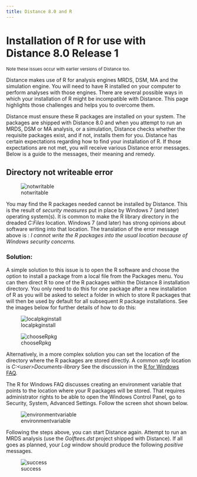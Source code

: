 ```yaml
---
title: Distance 8.0 and R
---
```


# Installation of R for use with Distance 8.0 Release 1

<small>Note these issues occur with earlier versions of Distance too.</small>


Distance makes use of R for analysis engines MRDS, DSM, MA and the simulation engine. You will need to have R installed on your computer to perform analyses with those engines. There are several possible ways in which your installation of R might be incompatible with Distance. This page highlights those challenges and helps you to overcome them.

Distance must ensure these R packages are installed on your system. The packages are shipped with Distance 8.0 and when you attempt to run an MRDS, DSM or MA analysis, or a simulation, Distance checks whether the requisite packages exist, and if not, installs them for you. Distance has certain expectations regarding how to find your installation of R. If those expectations are not met, you will receive various Distance error messages. Below is a guide to the messages, their meaning and remedy.

## Directory not writeable error
![notwritable](images/d62-notwritable.PNG)

You may find the R packages needed cannot be installed by Distance. This is the result of *security measures* put in place by Windows 7 (and later) operating system(s). It is common to make the R library directory in the dreaded *C:\Program Files* location. Windows 7 (and later) has strong opinions about software writing into that location. The translation of the error message above is : _I cannot write the R packages into the usual location because of Windows security concerns._

### Solution:

A simple solution to this issue is to open the R software and choose the option to install a package from a local file from the Packages menu. You can then direct R to one of the R packages within the Distance 8 installation directory. You only need to do this for one package after a new installation of R as you will be asked to select a folder in which to store R packages that will then be used by default for all subsequent R package installations. See the images below for further details of how to do this:

![localpkginstall](images/R-install-pkg.PNG)

![chooseRpkg](images/R-install-pkg-dist.PNG)

Alternatively, in a more complex solution you can set the location of the directory where the R packages are stored directly. A common _safe_ location is *C:\<user>\My Documents\R\win-library* See the discussion in the [R for Windows FAQ ](http://cran.r-project.org/bin/windows/base/rw-FAQ.html#I-don_0027t-have-permission-to-write-to-the-R_002d3_002e1_002e1_005clibrary-directory).

The R for Windows FAQ discusses creating an environment variable that points to the location where your R packages will be stored. That requires administrator rights to be able to open the Windows Control Panel, go to Security, System, Advanced Settings. Follow the screen shot shown below.

![environmentvariable](images/d62-environmentvariable.PNG)

Following the steps above, you can start Distance again. Attempt to run an MRDS analysis (use the _Golftees.dst_ project shipped with Distance). If all goes as planned, your _Log_ window should produce the following *positive* messages.

![success](images/d62-success.PNG)
